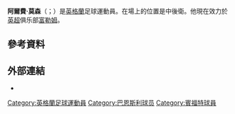 {{noteTA
|G1=football
|G2=EPL
|G3=FAcup
|1=zh-hans:莫森;zh-hk:摩臣;zh-tw:莫森;
|2=zh-hans:阿尔费;zh-hk:艾菲;zh-tw:阿爾費;
|3=zh-hans:韦康比流浪者; zh-hant:韋甘比;
}}
{{Infobox football biography
| name = 阿爾費·莫森<br />Alfie Mawson
| image               = Alfie Mawson 2017-02-25 1.jpg
| image_size          = 200
| caption = 
| fullname = Alfie Robert John Mawson<ref>{{cite web |title=Squads for 2016/17 Premier League confirmed |url=https://www.premierleague.com/news/84136 |publisher=Premier League |date=1 September 2016 |accessdate=11 September 2016 |archive-date=2018-07-20 |archive-url=https://web.archive.org/web/20180720114421/https://www.premierleague.com/news/84136 |dead-url=no }}</ref>
| birth_date = {{birth date and age|df=y|1994|1|19}}
| birth_place = [[英格兰|英格兰]][[希靈登區|希靈登區]]
| height ={{height|m=1.88|precision=0}}
| currentclub         = [[富勒姆足球俱乐部|富勒姆]]
| clubnumber          = 26
| position = [[後衛_(足球)|中堅]]
| youthyears1 = 
| youthclubs1 = [[雷丁足球俱乐部|雷丁]]
| youthyears2 = 2010–2012
| youthclubs2 = [[布伦特福德足球俱乐部|布伦特福德]]
| years1 = 2012–2015 | clubs1 = [[布伦特福德足球俱乐部|布伦特福德]]     | caps1 = 0  | goals1 = 0
| years2 = 2012–2013 | clubs2 = → [[梅登黑德聯足球會|梅登黑德聯]]      | caps2 = 6  | goals2 = 0
| years3 = 2013       | clubs3 = → [[梅登黑德聯足球會|梅登黑德聯]]      | caps3 = 3  | goals3 = 0
| years4 = 2013       | clubs4 = → [[梅登黑德聯足球會|梅登黑德聯]]      | caps4 = 3  | goals4 = 0
| years5 = 2013–2014 | clubs5 = → [[卢顿足球俱乐部|卢顿]]              | caps5 = 1  | goals5 = 0
| years6 = 2014       | clubs6 = → [[威靈聯足球會|威靈聯]]              | caps6 = 9  | goals6 = 1
| years7 = 2014–2015 | clubs7 = → [[韦康比流浪者足球俱乐部|韋甘比]]    | caps7 = 45 | goals7 = 6
| years8 = 2015–2016 | clubs8 = [[巴恩斯利足球俱乐部|巴恩斯利]]         | caps8 = 48 | goals8 = 9
| years9 = 2016–2018 | clubs9 =  [[斯旺西城足球俱乐部|斯旺西]]          | caps9 = 65 | goals9 = 6
| years10             = 2018–
| clubs10             = [[富勒姆足球俱乐部|富勒姆]]
| caps10              = 42
| goals10             = 0
| years11             = 2020–2021
| clubs11             = → [[布里斯托尔城足球俱乐部|布里斯托尔城]] (外借)
| caps11              = 11
| goals11             = 0
| nationalyears1 = 2016–2017
| nationalteam1 = [[英格蘭21歲以下足球代表隊|英格蘭U21]]  
| nationalcaps1 = 6
| nationalgoals1 = 1
| club-update = 2020年9月6日
| ntupdate = 2017年6月30日
}}
'''阿爾費·莫森'''（{{lang-en|Alfie Mawson}}；{{bd|1994年|1月19日}}）是[[英格蘭|英格蘭]]足球運動員。在場上的位置是中後衛。他現在效力於[[英格兰足球超级联赛|英超]]俱乐部[[富勒姆足球俱乐部|富勒姆]]。

==參考資料==
{{Reflist}}

==外部連結==
*{{soccerbase|72075|name=阿爾費·莫森}}

{{富咸球員名單}}

{{DEFAULTSORT:Mawson, Alfie}}
[[Category:英格蘭足球運動員|Category:英格蘭足球運動員]]
[[Category:巴恩斯利球员|Category:巴恩斯利球员]]
[[Category:賓福特球員|Category:賓福特球員]]